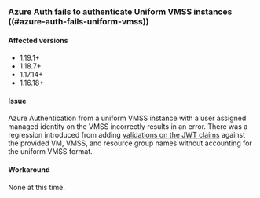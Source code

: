 ### Azure Auth fails to authenticate Uniform VMSS instances ((#azure-auth-fails-uniform-vmss))

#### Affected versions

- 1.19.1+
- 1.18.7+
- 1.17.14+
- 1.16.18+

#### Issue

Azure Authentication from a uniform VMSS instance with a user assigned managed identity on the VMSS incorrectly results in an error. There was a regression introduced from adding [validations on the JWT claims](/vault/docs/auth/azure#token-validation) against the provided VM, VMSS, and resource group names without accounting for the uniform VMSS format.

#### Workaround

None at this time.
